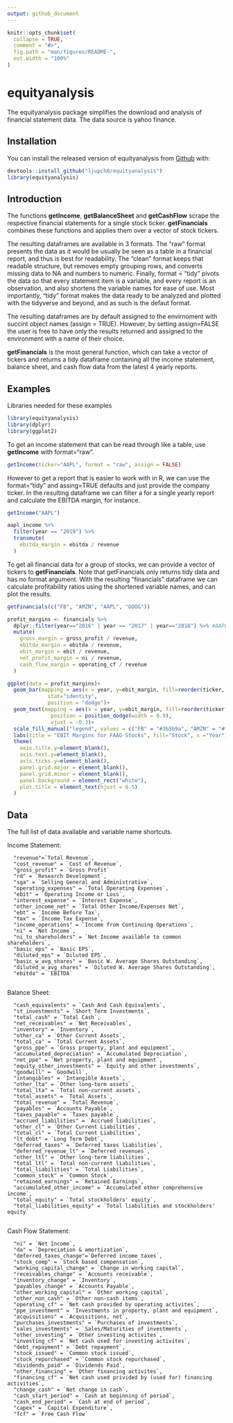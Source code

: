 ```yaml
---
output: github_document
---
```


<!-- README.md is generated from README.Rmd. Please edit that file -->

```r
knitr::opts_chunk$set(
  collapse = TRUE,
  comment = "#>",
  fig.path = "man/figures/README-",
  out.width = "100%"
)
```

# equityanalysis

<!-- badges: start -->
<!-- badges: end -->

The equityanalysis package simplifies the download and analysis of financial statement data. The data source is yahoo finance.

## Installation

You can install the released version of equityanalysis from [Github](https://github.com/Ljupch0/equityanalysis) with:

``` r
devtools::install_github("ljupch0/equityanalysis")
library(equityanalysis)
```

## Introduction

The functions **getIncome**, **getBalanceSheet** and **getCashFlow** scrape the respective financial statements for a single stock ticker. **getFinancials** combines these functions and applies them over a vector of stock tickers.

The resulting dataframes are available in 3 formats. The "raw" format presents the data as it would be usually be seen as a table in a financial report, and thus is best for readability. The "clean" format keeps that readable structure, but removes empty grouping rows, and converts missing data to NA and numbers to numeric. Finally, format = "tidy" pivots the data so that every statement item is a variable, and every report is an observation, and also shortens the variable names for ease of use. Most importantly, "tidy" format makes the data ready to be analyzed and plotted with the tidyverse and beyond, and as such is the defaut format.

The resulting dataframes are by default assigned to the envirnoment with succint object names (assign = TRUE). However, by setting assign=FALSE the user is free to have only the results returned and assigned to the environment with a name of their choice.  

**getFinancials** is the most general function, which can take a vector of tickers and returns a tidy dataframe containing all the income statement, balance sheet, and cash flow data from the latest 4 yearly reports.

## Examples
Libraries needed for these examples
```r
library(equityanalysis)
library(dplyr)
library(ggplot2)
```


To get an income statement that can be read through like a table, use **getIncome** with format="raw". 
```r
getIncome(ticker="AAPL", format = "raw", assign = FALSE)
```


However to get a report that is easier to work with in R, we can use the format="tidy" and assing=TRUE defaults and just provide the company ticker. In the resulting dataframe we can filter a for a single yearly report and calculate the EBITDA margin, for instance.
```r
getIncome("AAPL")

aapl_income %>% 
  filter(year == "2019") %>% 
  transmute(
    ebitda_margin = ebitda / revenue
  )
```


To get all financial data for a group of stocks, we can provide a vector of tickers to **getFinancials**. Note that getFinancials only returns tidy data and has no format argument. With the resulting "financials" dataframe we can calculate profitability ratios using the shortened variable names, and can plot the results.
```r
getFinancials(c("FB", "AMZN", "AAPL", "GOOG"))

profit_margins <- financials %>% 
  dplyr::filter(year=="2016" | year == "2017" | year=="2018") %>% #AAPL has its 2019 report out, others do not.
  mutate(
    gross_margin = gross_profit / revenue,
    ebitda_margin = ebitda / revenue,
    ebit_margin = ebit / revenue,
    net_profit_margin = ni / revenue,
    cash_flow_margin = operating_cf / revenue
  )

ggplot(data = profit_margins)+
  geom_bar(mapping = aes(x = year, y=ebit_margin, fill=reorder(ticker, ebit_margin)),
             stat="identity",
             position = "dodge")+
  geom_text(mapping = aes(x = year, y=ebit_margin, fill=reorder(ticker, ebit_margin), label=round(ebit_margin,2)),
              position = position_dodge(width = 0.9),
              vjust = -0.3)+
  scale_fill_manual("legend", values = c("FB" = "#3b5b9a", "AMZN" = "#ff9900", "GOOG" = "#4285F4", "AAPL" = "#e5e5e5"))+
  labs(title = "EBIT Margins for FAAG Stocks", fill="Stock", x ="Year")+
  theme(
    axis.title.y=element_blank(),
    axis.text.y=element_blank(),
    axis.ticks.y=element_blank(),
    panel.grid.major = element_blank(),
    panel.grid.minor = element_blank(),
    panel.background = element_rect("white"),
    plot.title = element_text(hjust = 0.5)
  )
```


## Data
The full list of data available and variable name shortcuts.

Income Statement:

      "revenue"=`Total Revenue`,
      "cost_revenue" = `Cost of Revenue`,
      "gross_profit" = `Gross Profit`
      "rd" = `Research Development`,
      "sga" = `Selling General and Administrative`,
      "operating_expenses" = `Total Operating Expenses`,
      "ebit" = `Operating Income or Loss`,
      "interest_expense" = `Interest Expense`,
      "other_income_net" = `Total Other Income/Expenses Net`,
      "ebt" = `Income Before Tax`,
      "tax" = `Income Tax Expense`,
      "income_operations" = `Income from Continuing Operations`,
      "ni" = `Net Income`,
      "ni_to_shareholders" = `Net Income available to common shareholders`,
      "basic_eps" = `Basic EPS`,
      "diluted_eps" = `Diluted EPS`,
      "basic_w_avg_shares" = `Basic W. Average Shares Outstanding`,
      "diluted_w_avg_shares" = `Diluted W. Average Shares Outstanding`,
      "ebitda" = `EBITDA`
      
Balance Sheet:

      "cash_equivalents" = `Cash And Cash Equivalents`,
      "st_investments" = `Short Term Investments`,
      "total_cash" = `Total Cash`,
      "net_receivables" = `Net Receivables`,
      "inventory" = `Inventory`,
      "other_ca" = `Other Current Assets`,
      "total_ca" = `Total Current Assets`,
      "gross_ppe" = `Gross property, plant and equipment`,
      "accumulated_depreciation" = `Accumulated Depreciation`,
      "net_ppe" = `Net property, plant and equipment`,
      "equity_other_investments" = `Equity and other investments`,
      "goodwill" = `Goodwill`,
      "intangibles" = `Intangible Assets`,
      "other_lta" = `Other long-term assets`,
      "total_lta" = `Total non-current assets`,
      "total_assets" = `Total Assets`,
      "total_revenue" = `Total Revenue`,
      "payables" = `Accounts Payable`,
      "taxes_payable" = `Taxes payable`,
      "accrued_liabilities" = `Accrued liabilities`,
      "other_cl" = `Other Current Liabilities`,
      "total_cl" = `Total Current Liabilities`,
      "lt_debt" = `Long Term Debt`,
      "deferred_taxes" = `Deferred taxes liabilities`,
      "deferred_revenue_lt" = `Deferred revenues`,
      "other_ltl" = `Other long-term liabilities`,
      "total_ltl" = `Total non-current liabilities`,
      "total_liabilities" = `Total Liabilities`,
      "common_stock" = `Common Stock`,
      "retained_earnings" = `Retained Earnings`,
      "accumulated_other_income" = `Accumulated other comprehensive income`,
      "total_equity" = `Total stockholders' equity`,
      "total_liabilities_equity" = `Total liabilities and stockholders' equity`
      
Cash Flow Statement:

      "ni" = `Net Income`,
      "da" = `Depreciation & amortization`,
      "deferred_taxes_change"=`Deferred income taxes`,
      "stock_comp" = `Stock based compensation`,
      "working_capital_change" = `Change in working capital`,
      "receivables_change" = `Accounts receivable`,
      "inventory_change" = `Inventory`,
      "payables_change" = `Accounts Payable`,
      "other_working_capital" = `Other working capital`,
      "other_non_cash" = `Other non-cash items`,
      "operating_cf" = `Net cash provided by operating activites`,
      "ppe_investment" = `Investments in property, plant and equipment`,
      "acquisitions" = `Acquisitions, net`,
      "purchases_investments" = `Purchases of investments`,
      "sales_investments" = `Sales/Maturities of investments`,
      "other_investing" = `Other investing activites`,
      "investing_cf" = `Net cash used for investing activites`,
      "debt_repayment" = `Debt repayment`,
      "stock_issued" = `Common stock issued`,
      "stock_repurchased" = `Common stock repurchased`,
      "dividends_paid" = `Dividends Paid`,
      "other_financing" = `Other financing activites`,
      "financing_cf" = `Net cash used privided by (used for) financing activities`,
      "change_cash" = `Net change in cash`,
      "cash_start_period" = `Cash at beginning of period`,
      "cash_end_period" = `Cash at end of period`,
      "capex" = `Capital Expenditure`,
      "fcf" = `Free Cash Flow`










